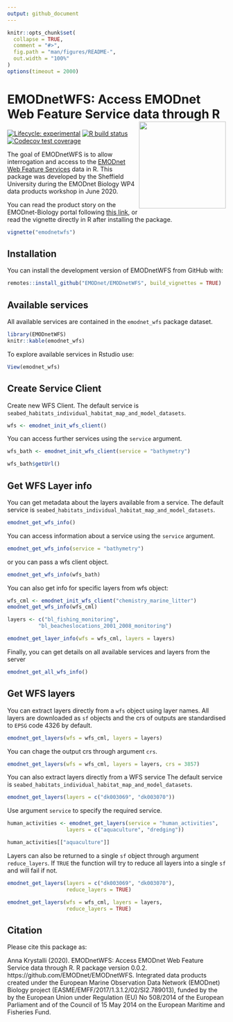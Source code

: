 ```yaml
---
output: github_document
---
```


<!-- README.md is generated from README.Rmd. Please edit that file -->

```r
knitr::opts_chunk$set(
  collapse = TRUE,
  comment = "#>",
  fig.path = "man/figures/README-",
  out.width = "100%"
)
options(timeout = 2000)
```

# EMODnetWFS: Access EMODnet Web Feature Service data through R <img src='man/figures/emodnetwfs.svg' align="right" height="200"/>

<!-- badges: start -->
[![Lifecycle: experimental](https://img.shields.io/badge/lifecycle-experimental-orange.svg)](https://www.tidyverse.org/lifecycle/#experimental)
[![R build status](https://github.com/EMODnet/EMODnetWFS/workflows/R-CMD-check/badge.svg)](https://github.com/EMODnet/EMODnetWFS/actions)
[![Codecov test coverage](https://codecov.io/gh/EMODnet/EMODnetWFS/branch/master/graph/badge.svg)](https://codecov.io/gh/EMODnet/EMODnetWFS?branch=master)
<!-- badges: end -->

The goal of EMODnetWFS is to allow interrogation and access to the [EMODnet Web Feature Services](https://www.emodnet.eu/en/data) data in R. This package was developed by the Sheffield University during the EMODnet Biology WP4 data products workshop in June 2020.

You can read the product story on the EMODnet-Biology portal following [this link](https://www.emodnet-biology.eu/blog/emodnetwfs-access-emodnet-web-feature-service-data-through-r), or read the vignette directly in R after installing the package.

```r
vignette("emodnetwfs")
```


## Installation

You can install the development version of EMODnetWFS from GitHub with:

``` r
remotes::install_github("EMODnet/EMODnetWFS", build_vignettes = TRUE)
```
## Available services

All available services are contained in the `emodnet_wfs` package dataset.


```r
library(EMODnetWFS)
knitr::kable(emodnet_wfs)
```

To explore available services in Rstudio use:
```r
View(emodnet_wfs)
```

## Create Service Client

Create new WFS Client. The default service is `seabed_habitats_individual_habitat_map_and_model_datasets`.

```r
wfs <- emodnet_init_wfs_client()

```

You can access further services using the `service` argument. 

```r
wfs_bath <- emodnet_init_wfs_client(service = "bathymetry")

wfs_bath$getUrl()
```

## Get WFS Layer info

You can get metadata about the layers available from a service. The default service is `seabed_habitats_individual_habitat_map_and_model_datasets`.

```r
emodnet_get_wfs_info()
```

You can access information about a service using the `service` argument.

```r
emodnet_get_wfs_info(service = "bathymetry")
```

or you can pass a wfs client object.

```r
emodnet_get_wfs_info(wfs_bath)
```

You can also get info for specific layers from wfs object:

```r
wfs_cml <- emodnet_init_wfs_client("chemistry_marine_litter")
emodnet_get_wfs_info(wfs_cml)

layers <- c("bl_fishing_monitoring",
          "bl_beacheslocations_2001_2008_monitoring")

emodnet_get_layer_info(wfs = wfs_cml, layers = layers)
```


Finally, you can get details on all available services and layers from the server

```r
emodnet_get_all_wfs_info()
```


## Get WFS layers

You can extract layers directly from a `wfs` object using layer names. All layers are downloaded as `sf` objects and the crs of outputs are standardised to `EPSG` code 4326 by default.

```r
emodnet_get_layers(wfs = wfs_cml, layers = layers)
```

You can chage the output crs through argument `crs`.

```r
emodnet_get_layers(wfs = wfs_cml, layers = layers, crs = 3857)

```


You can also extract layers directly from a WFS service The default service is `seabed_habitats_individual_habitat_map_and_model_datasets`.

```r
emodnet_get_layers(layers = c("dk003069", "dk003070"))

```

Use argument `service` to specify the required service.
```r

human_activities <- emodnet_get_layers(service = "human_activities", 
                   layers = c("aquaculture", "dredging"))

human_activities[["aquaculture"]]
```


Layers can also be returned to a single `sf` object through argument `reduce_layers`.  If `TRUE` the function will try to reduce all layers into a single `sf` and will fail if not.

```r
emodnet_get_layers(layers = c("dk003069", "dk003070"), 
                   reduce_layers = TRUE)
```

 
```r
emodnet_get_layers(wfs = wfs_cml, layers = layers,
                   reduce_layers = TRUE)
```

## Citation

Please cite this package as:

Anna Krystalli (2020). EMODnetWFS: Access EMODnet Web Feature Service data through R. R package version 0.0.2. https://github.com/EMODnet/EMODnetWFS. Integrated data products created under the European Marine Observation Data Network (EMODnet) Biology project (EASME/EMFF/2017/1.3.1.2/02/SI2.789013), funded by the by the European Union under Regulation (EU) No 508/2014 of the European Parliament and of the Council of 15 May 2014 on the European Maritime and Fisheries Fund.
